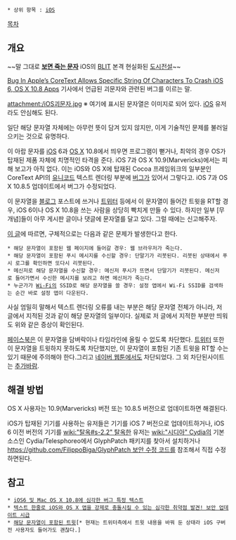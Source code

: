  * 상위 항목 : [[iOS]]

[[목차]]

== 개요 ==
~~말 그대로 '''[[3번 보면 죽는 그림|보면 죽는 문자]]''' iOS의 [[BLIT]] 본격 현실화된 [[도시전설]]~~

[http://techcrunch.com/2013/08/29/bug-in-apples-coretext-allows-specific-string-of-characters-to-crash-ios-6-os-x-10-8-apps/ Bug In Apple’s CoreText Allows Specific String Of Characters To Crash iOS 6, OS X 10.8 Apps] 기사에서 언급된 괴문자와 관련된 버그를 이르는 말. 

attachment:/iOS괴문자.jpg
※ 여기에 표시된 문자열은 이미지로 되어 있다. [[iOS]] 유저라도 안심해도 된다.

일단 해당 문자열 자체에는 아무런 뜻이 담겨 있지 않지만, 이게 기술적인 문제를 불러일으키는 것으로 유명하다.

이 아랍 문자를 [[iOS]] 6과 [[OS X]] 10.8에서 띄우면 프로그램이 뻗거나, 최악의 경우 OS가 탑재된 제품 자체에 치명적인 타격을 준다. iOS 7과 OS X 10.9(Marvericks)에서는 피해 보고가 아직 없다. 이는 iOS와 OS X에 탑재된 Cocoa 프레임워크의 일부분인 CoreText API의 [[유니코드]] 텍스트 렌더링 부분에 [[버그]]가 있어서 그렇다고. iOS 7과 OS X 10.8.5 업데이트에서 버그가 수정되었다.

이 문자열을 [[블로그]] 포스트에 쓰거나 [[트위터]] 등에서 이 문자열이 들어간 트윗을 RT할 경우, iOS 6이나 OS X 10.8을 쓰는 사람을 상당히 빡치게 만들 수 있다. 하지만 일부 [무개념]들이 아무 게시판 글이나 댓글에 문자열를 달고 있다. 그럴 때에는 신고해주자.

[http://blog.miyu.kr/150 이 글]에 따르면, 구체적으로는 다음과 같은 문제가 발생한다고 한다.
 * 해당 문자열이 포함된 웹 페이지에 들어갈 경우: 웹 브라우저가 죽는다.
 * 해당 문자열이 포함된 푸시 메시지를 수신할 경우: 단말기가 리붓된다. 리붓된 상태에서 푸시 로그를 확인하면 또다시 리붓된다.
 * 메신저로 해당 문자열을 수신할 경우: 메신저 푸시가 뜨면서 단말기가 리붓된다. 메신저로 들어가면서 수신한 메시지를 보려고 하면 메신저가 죽는다.
 * 누군가가 [[Wi-Fi]]의 SSID로 해당 문자열을 쓸 경우: 설정 앱에서 Wi-Fi SSID를 검색하는 순간 바로 설정 앱이 다운된다.
사실 엄밀히 말해서 텍스트 렌더링 오류를 내는 부분은 해당 문자열 전체가 아니라, 저 글에서 지적된 것과 같이 해당 문자열의 일부이다. 실제로 저 글에서 지적한 부분만 띄워도 위와 같은 증상이 확인된다.

[[페이스북]]은 이 문자열을 담벼락이나 타임라인에 올릴 수 없도록 차단했다. [[트위터]] 또한 이 문자열을 트윗하지 못하도록 차단했지만, 이 문자열이 포함된 기존 트윗을 RT할 수는 있기 때문에 주의해야 한다.그리고 [[네이버 웹툰]]에서도 차단되었다. 그 외 차단된사이트는 [[추가바람]].

== 해결 방법 ==
OS X 사용자는 10.9(Marvericks) 버전 또는 10.8.5 버전으로 업데이트하면 해결된다.

iOS가 탑재된 기기를 사용하는 유저들은 기기를 iOS 7 버전으로 업데이트하거나, iOS 6 이전 버전의 기기를 [[wiki:"탈옥#s-2.2" 탈옥]]한 유저는 [[wiki:"시디아" Cydia]]의 기본 소스인 Cydia/Telesphoreo에서 GlyphPatch 패키지를 찾아서 설치하거나 [[https://github.com/FilippoBiga/GlyphPatch 보안 수정 코드]]를 참조해서 직접 수정하면된다.

== 참고 ==
 * [http://bbs2.ruliweb.daum.net/gaia/do/ruliweb/default/56/read?bbsId=G003&articleId=1184988&itemId=8 iOS6 및 Mac OS X 10.8에 심각한 버그 특정 텍스트]
 * [http://macnews.tistory.com/1507 텍스트 한줄로 iOS와 OS X 앱을 강제로 충돌시킬 수 있는 심각한 취약점 발견! 보안 업데이트 시급]
 * [https://twitter.com/codeblue87/status/372954308397920256 해당 문자열이 포함된 트윗][* 현재는 트위터측에서 트윗 내용을 바꿔 둔 상태라 iOS 구버전 사용자도 들어가도 괜찮다.]
